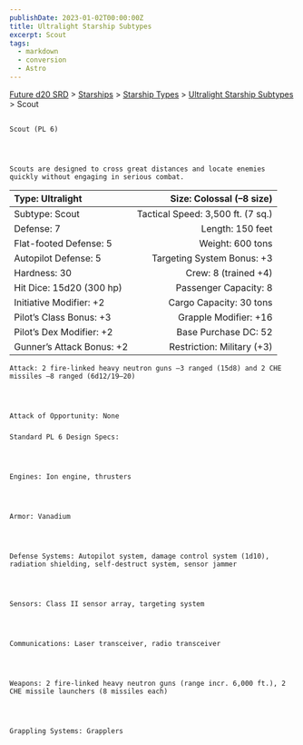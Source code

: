 ```yaml
---
publishDate: 2023-01-02T00:00:00Z
title: Ultralight Starship Subtypes
excerpt: Scout
tags:
  - markdown
  - conversion
  - Astro
---
```







[Future d20 SRD](/#futureD20)
     > [Starships](future-d20-srd-starships-index)
     > [Starship Types](future-d20-srd-starships-starship-types-index)
     > [Ultralight Starship Subtypes](future-d20-srd-starships-starship-types-ultralight-starship-subtypes-index)
     > Scout
    




## 
    Scout (PL 6)
   



    Scouts are designed to cross great distances and locate enemies quickly without engaging in serious combat.
   


| Type: Ultralight | Size: Colossal (–8 size) |
| :------------------ | --------------------------: |
| Subtype: Scout | Tactical Speed: 3,500 ft. (7 sq.) |
| Defense: 7 | Length: 150 feet |
| Flat-footed Defense: 5 | Weight: 600 tons |
| Autopilot Defense: 5 | Targeting System Bonus: +3 |
| Hardness: 30 | Crew: 8 (trained +4) |
| Hit Dice: 15d20 (300 hp) | Passenger Capacity: 8 |
| Initiative Modifier: +2 | Cargo Capacity: 30 tons |
| Pilot’s Class Bonus: +3 | Grapple Modifier: +16 |
| Pilot’s Dex Modifier: +2 | Base Purchase DC: 52 |
| Gunner’s Attack Bonus: +2 | Restriction: Military (+3) |




    Attack: 2 fire-linked heavy neutron guns –3 ranged (15d8) and 2 CHE missiles –8 ranged (6d12/19–20)
   



    Attack of Opportunity: None
   


### 
    Standard PL 6 Design Specs:
   



    Engines: Ion engine, thrusters
   



    Armor: Vanadium
   



    Defense Systems: Autopilot system, damage control system (1d10), radiation shielding, self-destruct system, sensor jammer
   



    Sensors: Class II sensor array, targeting system
   



    Communications: Laser transceiver, radio transceiver
   



    Weapons: 2 fire-linked heavy neutron guns (range incr. 6,000 ft.), 2 CHE missile launchers (8 missiles each)
   



    Grappling Systems: Grapplers
   





